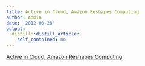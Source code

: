 ```yaml
---
title: Active in Cloud, Amazon Reshapes Computing
author: Admin
date: '2012-08-28'
output:
  distill::distill_article:
    self_contained: no
---
```


[Active in Cloud, Amazon Reshapes Computing](http://www.nytimes.com/2012/08/28/technology/active-in-cloud-amazon-reshapes-computing.html?smid=tu-share)
